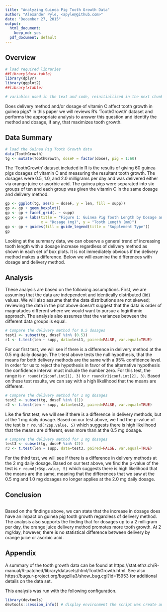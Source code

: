 ```yaml
---
title: "Analyzing Guinea Pig Tooth Growth Data"
author: "Alexander Pyle, <apyle@github.com>"
date: "December 27, 2015"
output:
  html_document:
    keep_md: yes
  pdf_document: default
---
```


## Overview

```r

# load required libraries
##library(data.table)
library(dplyr)
library(ggplot2)
##library(xtable)

# variables used in the text and code, reinitiallized in the next chunk. Set here for use in text

```

Does delivery method and/or dosage of vitamin C affect tooth growth in guinea pigs? 
In this paper we will reviews R's 'ToothGrowth' dataset and performs the appropriate 
analysis to answer this question and identify the method and dosage, if any, that 
maximizes tooth growth.

## Data Summary

```r

# load the Guinea Pig Tooth Growth data
data(ToothGrowth)
tg <- mutate(ToothGrowth, doseF = factor(dose), pig = 1:60)

```

The 'ToothGrowth' dataset included in R is the results of giving 60 guinea pigs 
dosages of vitamin C and measuring the resultant tooth growth. The dosages were 
0.5, 1.0, and 2.0 milligrams per day and was delivered either via orange juice 
or asorbic acid. The guinea pigs were separated into six groups of ten and each 
group was given the vitamin C in the same dosage and delivery method. 

```r

gp <- ggplot(tg, aes(x = doseF, y = len, fill = supp))
gp <- gp + geom_boxplot()
gp <- gp + facet_grid(. ~ supp)
gp <- gp + labs(title = "Figure 1: Guinea Pig Tooth Length by Dosage and Delivery Method",
                x = "Dosage (mg)", y = "Tooth Length (mm)")
gp <- gp + guides(fill = guide_legend(title = "Supplement Type"))
gp

```

Looking at the summary data, we can observe a general trend of increasing tooth 
length with a dosage increase regardless of delivery method as shown in each set 
of box plots. It is not immediately obvious if the delivery method makes a 
difference. Below we will examine the differences with dosage and delivery method.

## Analysis

These analysis are based on the following assumptions. First, we are assuming that 
the data are independent and identically distributed (iid) values. We will also 
assume that the data distributions are not skewed; reviewing the data in the plot 
above doesn't suggest that the data is order of magnatudes different where we would 
want to pursue a logirithmic approach. The analysis also assumes that the variances 
between the different data groups is equal. 

```r
# Compare the delivery method for 0.5 dosages
test1 <- subset(tg, doseF %in% (0.5))
r1 <- t.test(len ~ supp, data=test1, paired=FALSE, var.equal=TRUE)

```

For our first test, we will see if there is a difference in delivery method at the 
0.5 mg daily dosage. The t-test above tests the null hypothesis, that the means 
for both delivery methods are the same with a 95% confidence level. In order for us
to reject the hypothesis in favor of the alternative hypothesis the confidence 
interval must include the number zero. For this test, the range is `r round(r1$conf.int[1], 3)`
to `r round(r1$conf.int[2], 3)`. Based on these test results, we can say with a 
high likelihood that the means are different.

```r
# Compare the delivery method for 1 mg dosages
test2 <- subset(tg, doseF %in% (1))
r2 <- t.test(len ~ supp, data=test2, paired=FALSE, var.equal=TRUE)

```

Like the first test, we will see if there is a difference in delivery methods, but 
at the 1 mg daily dosage. Based on our test above, we find the p-value of the test 
is `r round(r2$p.value, 5)` which suggests there is high likelihood that the means 
are different, even more than at the 0.5 mg dosage. 

```r
# Compare the delivery method for 1 mg dosages
test3 <- subset(tg, doseF %in% (2))
r3 <- t.test(len ~ supp, data=test3, paired=FALSE, var.equal=TRUE)

```

For the third test, we will see if there is a difference in delivery methods at 
the 2 mg daily dosage. Based on our test above, we find the p-value of the test 
is `r round(r3$p.value, 5)` which suggests there is high likelihood that the 
means are the same, meaning that the differences that we saw at the 0.5 mg and 
1.0 mg dosages no longer applies at the 2.0 mg daily dosage. 


## Conclusion

```r

```

Based on the findings above, we can state that the increase in dosage does have 
an impact on guinea pig tooth growth regardless of delivery method. The analysis 
also supports the finding that for dosages up to a 2 milligram per day, the orange 
juice delivery method promotes more tooth growth. At 2 mg/day, however, there is 
no statistical difference between delivery by orange juice or asorbic acid.

## Appendix

A summary of the tooth growth data can be found at https://stat.ethz.ch/R-manual/R-patched/library/datasets/html/ToothGrowth.html. 
See also https://bugs.r-project.org/bugzilla3/show_bug.cgi?id=15953 for additional details on the data set.

This analysis was run with the following configuration.

```r
library(devtools)
devtools::session_info() # display environment the script was create and run in.

```

